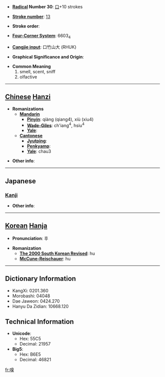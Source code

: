 * '''[[Wiktionary:Chinese radical index| Radical]] Number 30''': [[Wiktionary:Chinese radical index 口|口]]+10 strokes

* '''[[Wiktionary:Chinese total strokes index|Stroke number]]''': [[Wiktionary:Chinese total strokes index 13|13]]

* '''Stroke order''': 

* '''[[Wiktionary:Chinese four corner index|Four-Corner System]]''': 6603<sub>4</sub>

* '''[[Wiktionary:Chinese Cangjie index|Cangjie input]]''': 口竹山大 (RHUK)

* '''Graphical Significance and Origin''': 

* '''Common Meaning'''
*#smell, scent, sniff
*# olfactive


----

== [[Chinese]] [[Hanzi]] ==

* '''Romanizations'''
** '''[[Mandarin]]'''
*** '''[[Pinyin]]''': qiàng (qiang4), xiù (xiu4)
*** '''[[Wade-Giles]]''': ch'iang<sup>4</sup>, hsiu<sup>4</sup>
*** '''[[Yale]]''': 
** '''[[Cantonese]]'''
*** '''[[Jyutping]]''':
*** '''[[Penkyamp]]''': 
*** '''[[Yale]]''': chau3

* '''Other info''': 

----

==Japanese==
===[[Kanji]]===
{{kanji|on readings=[[きゅう]] (kyū)|kun readings=[[かぐ]] (kagu)}}

* '''Other info''':  

----

== [[Korean]] [[Hanja]] ==

* '''Pronunciation''': 후

* '''Romanization'''
** '''[[The 2000 South Korean Revised Romanization|The 2000 South Korean Revised]]''': hu
** '''[[McCune-Reischauer]]''': hu

----

== Dictionary Information ==

* KangXi: 0201.360
* Morobashi: 04048
* Dae Jaweon: 0424.270
* Hanyu Da Zidian: 10668.120

== Technical Information ==

* '''Unicode''':
** Hex: 55C5
** Decimal: 21957
* '''Big5''':
** Hex: B6E5
** Decimal: 46821

[[fr:嗅]]